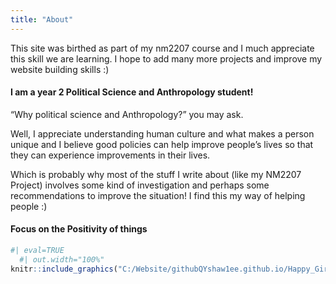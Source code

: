 ---
title: "About"
---

This site was birthed as part of my nm2207 course and I much appreciate this skill we are learning. I hope to add many more projects and improve my website building skills :)

#### I am a year 2 Political Science and Anthropology student!

"Why political science and Anthropology?" you may ask. 

Well, I appreciate understanding human culture and what makes a person unique and I believe good policies can help improve people's lives so that they can experience improvements in their lives. 

Which is probably why most of the stuff I write about (like my NM2207 Project) involves some kind of investigation and perhaps some recommendations to improve the situation! I find this my way of helping people :)

#### Focus on the Positivity of things

```{r, echo=FALSE, eval=TRUE}
#| eval=TRUE
  #| out.width="100%"
knitr::include_graphics("C:/Website/githubQYshaw1ee.github.io/Happy_Girl_icon.png")
```

